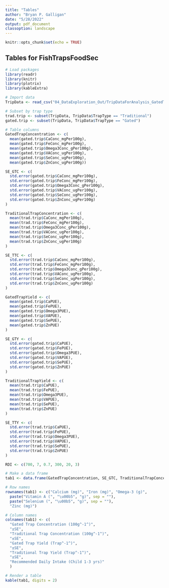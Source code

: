 ```yaml
---
title: "Tables"
author: "Bryan P. Galligan"
date: "5/28/2022"
output: pdf_document
classoption: landscape
---
```


```r
knitr::opts_chunk$set(echo = TRUE)
```

## Tables for FishTrapsFoodSec

```r

# Load packages
library(readr)
library(knitr)
library(plotrix)
library(kableExtra)

# Import data
TripData <- read_csv("04_DataExploration_Out/TripDataForAnalysis_GatedTraps_Galligan.csv")

# Subset by trap type
trad.trip <- subset(TripData, TripData$TrapType == "Traditional")
gated.trip <- subset(TripData, TripData$TrapType == "Gated")

# Table columns 
GatedTrapConcentration <- c(
  mean(gated.trip$CaConc_mgPer100g),
  mean(gated.trip$FeConc_mgPer100g),
  mean(gated.trip$Omega3Conc_gPer100g),
  mean(gated.trip$VAConc_ugPer100g),
  mean(gated.trip$SeConc_ugPer100g),
  mean(gated.trip$ZnConc_ugPer100g))

SE_GTC <- c(
  std.error(gated.trip$CaConc_mgPer100g),
  std.error(gated.trip$FeConc_mgPer100g),
  std.error(gated.trip$Omega3Conc_gPer100g),
  std.error(gated.trip$VAConc_ugPer100g),
  std.error(gated.trip$SeConc_ugPer100g),
  std.error(gated.trip$ZnConc_ugPer100g)
)

TraditionalTrapConcentration <- c(
  mean(trad.trip$CaConc_mgPer100g),
  mean(trad.trip$FeConc_mgPer100g),
  mean(trad.trip$Omega3Conc_gPer100g),
  mean(trad.trip$VAConc_ugPer100g),
  mean(trad.trip$SeConc_ugPer100g),
  mean(trad.trip$ZnConc_ugPer100g)
)

SE_TTC <- c(
  std.error(trad.trip$CaConc_mgPer100g),
  std.error(trad.trip$FeConc_mgPer100g),
  std.error(trad.trip$Omega3Conc_gPer100g),
  std.error(trad.trip$VAConc_ugPer100g),
  std.error(trad.trip$SeConc_ugPer100g),
  std.error(trad.trip$ZnConc_ugPer100g)
)

GatedTrapYield <- c(
  mean(gated.trip$CaPUE),
  mean(gated.trip$FePUE),
  mean(gated.trip$Omega3PUE),
  mean(gated.trip$VAPUE),
  mean(gated.trip$SePUE),
  mean(gated.trip$ZnPUE)
)

SE_GTY <- c(
  std.error(gated.trip$CaPUE),
  std.error(gated.trip$FePUE),
  std.error(gated.trip$Omega3PUE),
  std.error(gated.trip$VAPUE),
  std.error(gated.trip$SePUE),
  std.error(gated.trip$ZnPUE)
)

TraditionalTrapYield <- c(
  mean(trad.trip$CaPUE),
  mean(trad.trip$FePUE),
  mean(trad.trip$Omega3PUE),
  mean(trad.trip$VAPUE),
  mean(trad.trip$SePUE),
  mean(trad.trip$ZnPUE)
)

SE_TTY <- c(
  std.error(trad.trip$CaPUE),
  std.error(trad.trip$FePUE),
  std.error(trad.trip$Omega3PUE),
  std.error(trad.trip$VAPUE),
  std.error(trad.trip$SePUE),
  std.error(trad.trip$ZnPUE)
)

RDI <- c(700, 7, 0.7, 300, 20, 3)

# Make a data frame
tab1 <- data.frame(GatedTrapConcentration, SE_GTC, TraditionalTrapConcentration, SE_TTC, GatedTrapYield, SE_GTY, TraditionalTrapYield, SE_TTY, RDI)

# Row names
rownames(tab1) <- c("Calcium (mg)", "Iron (mg)", "Omega-3 (g)",
  paste("Vitamin A (", "\u00b5", "g)", sep = ""),
  paste("Selenium (", "\u00b5", "g)", sep = ""),
  "Zinc (mg)")

# Column names
colnames(tab1) <- c(
  "Gated Trap Concentration (100g^-1^)",
  "±SE",
  "Traditional Trap Concentration (100g^-1^)",
  "±SE",
  "Gated Trap Yield (Trap^-1^)",
  "±SE",
  "Traditional Trap Yield (Trap^-1^)",
  "±SE",
  "Recommended Daily Intake (Child 1-3 yrs)"
  )

# Render a table
kable(tab1, digits = 2)


```

